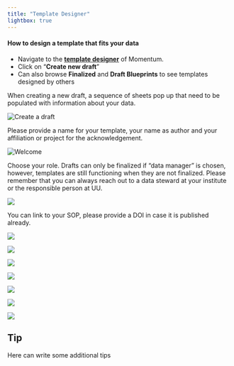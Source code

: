 ```yaml
---
title: "Template Designer"
lightbox: true
---
```


#### How to design a template that fits your data

-   Navigate to the [**template designer**](https://enanomapper.adma.ai/templates) of Momentum.
-   Click on "**Create new draft**"
-   Can also browse **Finalized** and **Draft Blueprints** to see templates designed by others

When creating a new draft, a sequence of sheets pop up that need to be populated with information about your data.

![](/images/createnewdraft.png "Create a draft")

Please provide a name for your template, your name as author and your affiliation or project for the acknowledgement.

![](/images/1welcome.png "Welcome")

Choose your role. Drafts can only be finalized if "data manager" is chosen, however, templates are still functioning when they are not finalized. 
Please remember that you can always reach out to a data steward at your institute or the responsible person at UU.

![](/images/2method.png)

You can link to your SOP, please provide a DOI in case it is published already.

![](/images/3results.png)

![](/images/4methodparam.png)

![](/images/4sample.png)

![](/images/5sampleprep.png)

![](/images/6proven.png)

![](/images/7layout.png)

![](/images/finalize.png)



::: {.callout-tip icon="false" appearence="simple"}
## Tip
Here can write some additional tips
:::

